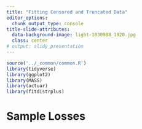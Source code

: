 ```yaml
---
title: "Fitting Censored and Truncated Data"
editor_options:
  chunk_output_type: console
title-slide-attributes:
  data-background-image: light-1030988_1920.jpg
  class: center
# output: slidy_presentation
---
```



```r
source('../_common/common.R')
library(tidyverse)
library(ggplot2)
library(MASS)
library(actuar)
library(fitdistrplus)
```





# Sample Losses
